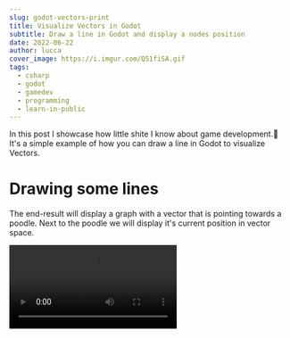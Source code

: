 ```yaml
---
slug: godot-vectors-print
title: Visualize Vectors in Godot
subtitle: Draw a line in Godot and display a nodes position
date: 2022-06-22
author: lucca
cover_image: https://i.imgur.com/Q51fiSA.gif
tags:
  - csharp
  - godot
  - gamedev
  - programming
  - learn-in-public
---
```


In this post I showcase how little shite I know about game development.💩
It's a simple example of how you can draw a line in Godot to visualize Vectors.

# Drawing some lines
The end-result will display a graph with a vector that is pointing towards a poodle.
Next to the poodle we will display it's current position in vector space.

<Video src="https://cleanshot-cloud-fra.accelerator.net/media/23887/sZLUHkOLG1N8vCRvFkQAR0FWciB55wORvxBqCjsA.mp4"/>

The demo consists of 2 scripts.
* `VectorsInSpace.cs` which is attached to the root node of the scene and draws the graph and vector lines.
* `PoodleBehaviour.cs` which is attached to the Poodle Sprite node and sets the text of the label next to the Poodle.

## `VectorsInSpace.cs`
```csharp

using Godot;

public class VectorsInSpace : Node2D
{
    private Sprite _poodle;

    public override void _Draw()
    {
        DrawLine(new Vector2(0, 0), new Vector2(2000, 0), Colors.Wheat, 5f);
        DrawLine(new Vector2(0, 0), new Vector2(0, 2000), Colors.Wheat, 5f);

        DrawLine(new Vector2(0, 0), _poodle.Position, Colors.DarkOrange, 3f);
    }

    public override void _Ready()
    {
        _poodle = GetNode<Sprite>("Poodle");
    }
}

```
Inside the `_Draw()` method I can call `DrawLine()` to draw a line from the first to the second vector parameter.
The third parameter defines the color and the fourth the width of the line.
This way the first to lines project the `X` and `Y` axis onto the screen and the third `DrawLine()` call paints the line from the origin of the graph to the poodle.

## `PoodleBehaviour.cs`
```csharp
using Godot;

public class PoodleBehaviour : Sprite
{
    private Label _label;

    public override void _Ready()
    {
        _label = GetNode<Label>("Label");
        _label.Text = $"( {Position.x} / {Position.y} )";
    }
}

```
Inside PoodleBehaviour.cs we only make sure that the label next to the poodle is filled with the `X` and `Y` coordinates of the Poodle Sprite.
We get the child-node `Label` with `GetNode<Label>("Label")` and assign it the `X` and `Y` coordinates of the Poodle by using C#'s [string interpolation](https://docs.microsoft.com/en-us/dotnet/csharp/language-reference/tokens/interpolated) feature.

After providing the respective nodes and attached scripts mentioned above, Godot should print you a nice Poodle infused vector visualisation.🥳
